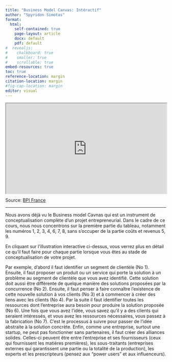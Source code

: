 ```yaml
---
title: "Business Model Canvas: Intéractif"
author: "Spyridon Simotas"
format: 
  html: 
    self-contained: true
    page-layout: article
    docx: default
    pdf: default
#  revealjs: 
#    chalkboard: true
#    smaller: true
#    scrollable: true
embed-resources: true
toc: true
reference-location: margin
citation-location: margin
#fig-cap-location: margin
editor: visual
---
```



<div style="width: 100%;"><div style="position: relative; padding-bottom: 56.25%; padding-top: 0; height: 0;"><iframe style="position: absolute; top: 0; left: 0; width: 100%; height: 100%;" title="BMC interactif" src="https://view.genial.ly/5dac65dfdebcf80f62553000" width="1200px" height="675px" allowfullscreen="allowfullscreen"></iframe>NooNous u</div></div>

Source: [BPI France](<https://bpifrance-creation.fr/moment-de-vie/business-model-canvas-outil-incontournable-createur>)

---

Nous avons déjà vu le Business model Cavnas qui est un instrument de conceptualisation complète d'un projet entrepreneurial. Dans le cadre de ce cours, nous nous concentrons sur la première partie du tableau, notamment les numéros 1, 2, 3, 4, 6, 7, 8, sans s'occuper de la partie coûts et revenus 5, 9.

En cliquant sur l'illustration interactive ci-dessus, vous verrez plus en détail ce qu'il faut faire pour chaque partie lorsque vous êtes au stade de conceptualisation de votre projet.

Par exemple, d'abord il faut identifier un segment de clientèle (No 1). Ensuite, il faut proposer un produit ou un service qui porte la solution à un problème au segment de clientèle que vous avez identifié. Cette solution doit aussi être différente de quelque manière des solutions proposées par la concurrence (No 2). Ensuite, il faut penser à faire connaître l'existence de cette nouvelle solution à vos clients (No 3) et à commencer à créer des liens avec les clients (No 4). Par la suite il faut identifier toutes les ressources dont l'entreprise aura besoin pour produire la solution proposée (No 6). Une fois que vous avez l'idée, vous savez qu'il y a des clients qui seraient intéressés, et vous avez les ressources nécessaires, vous passez à la fabrication (No 7). C'est le processus à suivre pour passer de l'idée abstraite à la solution concrète. Enfin, comme une entreprise, surtout une startup, ne peut pas fonctionner sans partenaires, il faut créer des alliances solides. Celles-ci peuvent être entre l'entreprise et ses fournisseurs (ceux qui fournissent les matières premières), les sous-traitants (entreprises externes qui garantissent une partie ou la totalité de la production), les experts et les prescripteurs (pensez aux "power users" et aux influenceurs).


